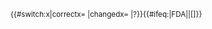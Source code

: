 <sup>{{#switch:{{{1|}}}x|correctx=&nbsp;{{tick|7}}|changedx=&nbsp;{{cross|7}}|?}}{{#ifeq:{{{2|}}}|FDA||<nowiki>[</nowiki>[[維基百科:化合物專題#化学品信息框|{{{2|}}}]]<nowiki>]</nowiki>}}</sup><noinclude>{{documentation}}</noinclude>